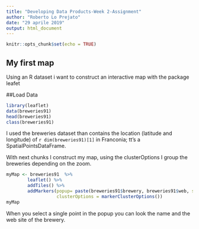 ```yaml
---
title: "Developing Data Products-Week 2-Assignment"
author: "Roberto Lo Prejato"
date: "29 aprile 2019"
output: html_document
---
```


```r
knitr::opts_chunk$set(echo = TRUE)
```

## My first map

Using an R dataset i want to construct an interactive map with the package leafet

##Load Data
```r
library(leaflet)
data(breweries91)
head(breweries91)
class(breweries91)
```

I used the breweries dataset than contains the location (latitude and longitude) of `r dim(breweries91)[1]`  in Franconia; tt's a SpatialPointsDataFrame.

With next chunks I construct my map, using the clusterOptions I group the breweries depending on the zoom.

```r
myMap <- breweries91  %>% 
        leaflet() %>%
        addTiles() %>%
        addMarkers(popup= paste(breweries91$brewery, breweries91$web, sep = " "), 
                   clusterOptions = markerClusterOptions())
myMap
```

When you select a single point in the popup you can look the name and the web site of the brewery.


